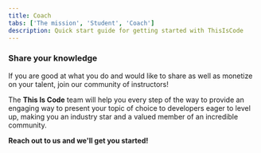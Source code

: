 ```yaml
---
title: Coach
tabs: ['The mission', 'Student', 'Coach']
description: Quick start guide for getting started with ThisIsCode
---
```



### Share your knowledge

If you are good at what you do and would like to share as well as monetize 
on your talent, join our community of instructors!

The **This Is Code** team will help you every step of the way to provide an 
engaging way to present your topic of choice to developers eager to level up, 
making you an industry star and a valued member of an incredible community.

**Reach out to us and we'll get you started!**